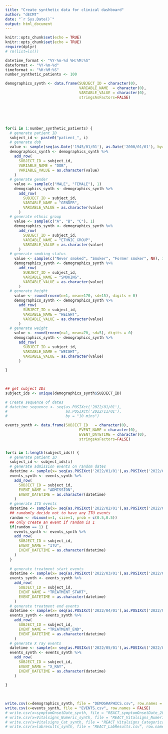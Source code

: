 ```yaml
---
title: "Create synthetic data for clinical dashboard"
author: "dECMT"
date: "`r Sys.Date()`"
output: html_document
---
```


```r
knitr::opts_chunk$set(echo = TRUE)
knitr::opts_chunk$set(echo = TRUE)
require(dplyr)
# rm(list=ls())
```


```r
datetime_format <- "%Y-%m-%d %H:%M:%S"
dateformat <- "%Y-%m-%d"
timeformat <- "%H:%M:%S"
number_synthetic_patients <- 100

```

```r

demographics_synth <- data.frame(SUBJECT_ID	= character(0),
                                 VARIABLE_NAME	= character(0),
                                 VARIABLE_VALUE = character(0), 
                                 stringsAsFactors=FALSE)






for(i in 1:number_synthetic_patients) {
  # generate patient ID
  subject_id <- paste0("patient_", i)
  # generate dob
  value <- sample(seq(as.Date('1945/01/01'), as.Date('2000/01/01'), by="day"), 1)
  demographics_synth <- demographics_synth %>%
    add_row(
      SUBJECT_ID = subject_id, 
      VARIABLE_NAME = "DOB", 
      VARIABLE_VALUE = as.character(value)
    )
  # generate gender
    value <- sample(c("MALE", "FEMALE"), 1)
    demographics_synth <- demographics_synth %>%
      add_row(
        SUBJECT_ID = subject_id, 
        VARIABLE_NAME = "GENDER", 
        VARIABLE_VALUE = as.character(value)
      )
  # generate ethnic group
    value <- sample(c("A", "B", "C"), 1)
    demographics_synth <- demographics_synth %>%
      add_row(
        SUBJECT_ID = subject_id, 
        VARIABLE_NAME = "ETHNIC_GROUP", 
        VARIABLE_VALUE = as.character(value)
      )    
  # generate smoking status
    value <- sample(c("Never smoked", "Smoker", "Former smoker", NA), 1)
    demographics_synth <- demographics_synth %>%
      add_row(
        SUBJECT_ID = subject_id, 
        VARIABLE_NAME = "SMOKING", 
        VARIABLE_VALUE = as.character(value)
      )    
  # generate height
    value <- round(rnorm(n=1, mean=170, sd=15), digits = 0)
    demographics_synth <- demographics_synth %>%
      add_row(
        SUBJECT_ID = subject_id, 
        VARIABLE_NAME = "HEIGHT", 
        VARIABLE_VALUE = as.character(value)
      )   
  # generate weight
    value <- round(rnorm(n=1, mean=70, sd=5), digits = 0)
    demographics_synth <- demographics_synth %>%
      add_row(
        SUBJECT_ID = subject_id, 
        VARIABLE_NAME = "WEIGHT", 
        VARIABLE_VALUE = as.character(value)
      ) 
  
}  
  
  

```

```r
## get subject IDs
subject_ids <- unique(demographics_synth$SUBJECT_ID)
```

```r

# Create sequence of dates
# datetime_sequence <- seq(as.POSIXct('2022/01/01'),  
#                          as.POSIXct('2022/11/01'),
#                          by = "10 mins")

events_synth <- data.frame(SUBJECT_ID	= character(0),
                                 EVENT_NAME	= character(0),
                                 EVENT_DATETIME = character(0), 
                                 stringsAsFactors=FALSE)


for(i in 1:length(subject_ids)) {
  # generate patient ID
  subject_id <- subject_ids[i]
  # generate admission events on random dates
  datetime <- sample(x= seq(as.POSIXct('2022/01/01'),as.POSIXct('2022/02/01'),by = "10 mins"), size = 1 )
  events_synth <- events_synth %>%
    add_row(
      SUBJECT_ID = subject_id, 
      EVENT_NAME = "ADMISSION", 
      EVENT_DATETIME = as.character(datetime)
    )
  # generate ITU events
  datetime <- sample(x= seq(as.POSIXct('2022/02/01'),as.POSIXct('2022/03/01'),by = "10 mins"), size = 1 )
  ## randomly decide not to have any ITU events
  random <- rbinom(n=1, size=1, prob = c(0.5,0.5))
  ## only create an event if random is 1
  if(random == 1) {
    events_synth <- events_synth %>%
    add_row(
      SUBJECT_ID = subject_id, 
      EVENT_NAME = "ITU", 
      EVENT_DATETIME = as.character(datetime)
    )
  } 
  
  # generate treatment start events
  datetime <- sample(x= seq(as.POSIXct('2022/03/01'),as.POSIXct('2022/04/01'),by = "10 mins"), size = 1 )
  events_synth <- events_synth %>%
    add_row(
      SUBJECT_ID = subject_id, 
      EVENT_NAME = "TREATMENT_START", 
      EVENT_DATETIME = as.character(datetime)
    )
  # generate treatment end events
  datetime <- sample(x= seq(as.POSIXct('2022/04/01'),as.POSIXct('2022/05/01'),by = "10 mins"), size = 1 )
  events_synth <- events_synth %>%
    add_row(
      SUBJECT_ID = subject_id, 
      EVENT_NAME = "TREATMENT_END", 
      EVENT_DATETIME = as.character(datetime)
    )
  # generate X ray events
  datetime <- sample(x= seq(as.POSIXct('2022/05/01'),as.POSIXct('2022/06/01'),by = "10 mins"), size = 1 )
  events_synth <- events_synth %>%
    add_row(
      SUBJECT_ID = subject_id, 
      EVENT_NAME = "X_RAY", 
      EVENT_DATETIME = as.character(datetime)
    )
  
}  
  
  

```

















```r

write.csv(x=demographics_synth, file = "DEMOGRAPHICS.csv", row.names = FALSE)
write.csv(x=events_synth, file = "EVENTS.csv", row.names = FALSE)
# write.csv(x=symptomOnsetDate_synth, file = "REACT_symptomOnsetDate_20200909.csv", row.names = FALSE)
# write.csv(x=Vitalsigns_Numeric_synth, file = "REACT_Vitalsigns_Numeric.csv", row.names = FALSE)
# write.csv(x=Vitalsigns_Cat_synth, file = "REACT_Vitalsigns_Categorical.csv", row.names = FALSE)
# write.csv(x=labresults_synth, file = "REACT_LabResults.csv", row.names = FALSE)


```
